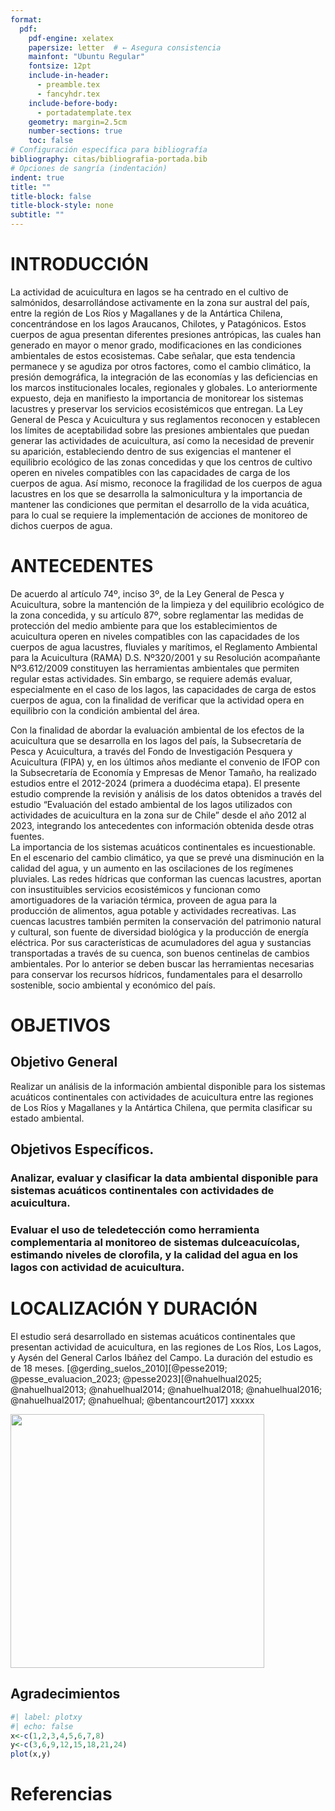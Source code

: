 ```yaml
---
format: 
  pdf:
    pdf-engine: xelatex
    papersize: letter  # ← Asegura consistencia
    mainfont: "Ubuntu Regular"
    fontsize: 12pt
    include-in-header:
      - preamble.tex
      - fancyhdr.tex
    include-before-body:
      - portadatemplate.tex
    geometry: margin=2.5cm
    number-sections: true
    toc: false
# Configuración específica para bibliografía
bibliography: citas/bibliografia-portada.bib
# Opciones de sangría (indentación)
indent: true
title: ""
title-block: false
title-block-style: none
subtitle: ""
---
```


```{=latex}
\begin{flushright}
\includegraphics[width=4cm]{imagenes/logoifop.png}
\end{flushright}
```

```{=latex}
\begin{flushright}
{\fontsize{24}{28}\selectfont\color{cyan} Informe de Avance 1}
\end{flushright}
```

```{=latex}
\begin{flushright}
{\fontsize{16}{20}\selectfont\color{Black} Convenio de Desempeño 2025.\\
Evaluación del estado ambiental de los lagos utilizados para\\
actividades de acuicultura en la zona sur de Chile (XIII Etapa)}
\end{flushright}
```

```{=latex}
\begin{flushright}
{\fontsize{14}{20}\selectfont\color{black} \textbf{Subsecretaría de Economía y EMT / Julio de 2025.}}
\end{flushright}
```

```{=latex}
\begin{flushright}
  {\fontsize{12}{16}\selectfont\color{cyan} Requirente}

  {\fontsize{12}{16}\selectfont\color{black}{Subsecretaría de Economía y EMT\\
  Javiera Constanza Petersen Muga}}
\end{flushright}
```

```{=latex}
\begin{flushright}
  {\fontsize{12}{16}\selectfont\color{cyan} Ejecutor}

  {\fontsize{12}{16}\selectfont\color{black} \textbf{Instituto de Fomento Pesquero, IFOP}}

  {\fontsize{12}{16}\selectfont\color{black}
  Director Ejecutivo\\
  Gonzalo Pereira Puchy\\[0.5cm]
  Jefe División Investigación en Acuicultura\\
  Gastón Vidal Santana\\[0.5cm]
  Jefe Departamento de Medio Ambiente\\
  Alejandra Oyanedel Pérez\\[0.5cm]
  Jefe de Proyecto\\
  Nicole Pesse Lastra
  }
\end{flushright}
```

```{=latex}
\begin{flushright}
  {\fontsize{12}{16}\selectfont\color{cyan} \textbf{Autores}}
  
  {\fontsize{12}{16}\selectfont\color{black}
  Nicole Pesse Lastra\\
  Carolina Rösner Oyarzo\\
  Caludia Perez Saez\\
  Gonzalo Calderon\\
  Rodrigo Vera Sepúlveda
  }
\end{flushright}
```

\newpage{}

```{=latex}
\newpage
\hypersetup{
  colorlinks=true,
  linkcolor=black,
  urlcolor=blue,
  citecolor=black
}
% Título del índice
\renewcommand{\contentsname}{\textcolor{black}{Índice}}

% Estilo del índice - números de página
\renewcommand{\cftsecpagefont}{\color{black}}
\renewcommand{\cftsubsecpagefont}{\color{black}}
\renewcommand{\cftsubsubsecpagefont}{\color{black}}

% Estilo del índice - texto
\renewcommand{\cftsecfont}{\color{black}\bfseries}
\renewcommand{\cftsubsecfont}{\color{red}}
\renewcommand{\cftsubsubsecfont}{\color{black}}

% Ancho del número y color de separación
\renewcommand{\cftsecnumwidth}{3em}
\renewcommand{\cftsecaftersnum}{\color{black}}

\tableofcontents
\newpage
```

```{=latex}
\setmainfont{Open Sans}
\fontsize{12}{16}\selectfont
```

# INTRODUCCIÓN

La actividad de acuicultura en lagos se ha centrado en el cultivo de salmónidos, desarrollándose activamente en la zona sur austral del país, entre la región de Los Ríos y Magallanes y de la Antártica Chilena, concentrándose en los lagos Araucanos, Chilotes, y Patagónicos. Estos cuerpos de agua presentan diferentes presiones antrópicas, las cuales han generado en mayor o menor grado, modificaciones en las condiciones ambientales de estos ecosistemas. Cabe señalar, que esta tendencia permanece y se agudiza por otros factores, como el cambio climático, la presión demográfica, la integración de las economías y las deficiencias en los marcos institucionales locales, regionales y globales. Lo anteriormente expuesto, deja en manifiesto la importancia de monitorear los sistemas lacustres y preservar los servicios ecosistémicos que entregan. La Ley General de Pesca y Acuicultura y sus reglamentos reconocen y establecen los límites de aceptabilidad sobre las presiones ambientales que puedan generar las actividades de acuicultura, así como la necesidad de prevenir su aparición, estableciendo dentro de sus exigencias el mantener el equilibrio ecológico de las zonas concedidas y que los centros de cultivo operen en niveles compatibles con las capacidades de carga de los cuerpos de agua. Así mismo, reconoce la fragilidad de los cuerpos de agua lacustres en los que se desarrolla la salmonicultura y la importancia de mantener las condiciones que permitan el desarrollo de la vida acuática, para lo cual se requiere la implementación de acciones de monitoreo de dichos cuerpos de agua.

# ANTECEDENTES

De acuerdo al artículo 74º, inciso 3º, de la Ley General de Pesca y Acuicultura, sobre la mantención de la limpieza y del equilibrio ecológico de la zona concedida, y su artículo 87º, sobre reglamentar las medidas de protección del medio ambiente para que los establecimientos de acuicultura operen en niveles compatibles con las capacidades de los cuerpos de agua lacustres, fluviales y marítimos, el Reglamento Ambiental para la Acuicultura (RAMA) D.S. Nº320/2001 y su Resolución acompañante Nº3.612/2009 constituyen las herramientas ambientales que permiten regular estas actividades. Sin embargo, se requiere además evaluar, especialmente en el caso de los lagos, las capacidades de carga de estos cuerpos de agua, con la finalidad de verificar que la actividad opera en equilibrio con la condición ambiental del área.

Con la finalidad de abordar la evaluación ambiental de los efectos de la acuicultura que se desarrolla en los lagos del país, la Subsecretaría de Pesca y Acuicultura, a través del Fondo de Investigación Pesquera y Acuicultura (FIPA) y, en los últimos años mediante el convenio de IFOP con la Subsecretaría de Economía y Empresas de Menor Tamaño, ha realizado estudios entre el 2012-2024 (primera a duodécima etapa). El presente estudio comprende la revisión y análisis de los datos obtenidos a través del estudio “Evaluación del estado ambiental de los lagos utilizados con actividades de acuicultura en la zona sur de Chile” desde el año 2012 al 2023, integrando los antecedentes con información obtenida desde otras fuentes.\
La importancia de los sistemas acuáticos continentales es incuestionable. En el escenario del cambio climático, ya que se prevé una disminución en la calidad del agua, y un aumento en las oscilaciones de los regímenes pluviales. Las redes hídricas que conforman las cuencas lacustres, aportan con insustituibles servicios ecosistémicos y funcionan como amortiguadores de la variación térmica, proveen de agua para la producción de alimentos, agua potable y actividades recreativas. Las cuencas lacustres también permiten la conservación del patrimonio natural y cultural, son fuente de diversidad biológica y la producción de energía eléctrica. Por sus características de acumuladores del agua y sustancias transportadas a través de su cuenca, son buenos centinelas de cambios ambientales. Por lo anterior se deben buscar las herramientas necesarias para conservar los recursos hídricos, fundamentales para el desarrollo sostenible, socio ambiental y económico del país.

# OBJETIVOS

## Objetivo General

Realizar un análisis de la información ambiental disponible para los sistemas acuáticos continentales con actividades de acuicultura entre las regiones de Los Ríos y Magallanes y la Antártica Chilena, que permita clasificar su estado ambiental.

## Objetivos Específicos.

### Analizar, evaluar y clasificar la data ambiental disponible para sistemas acuáticos continentales con actividades de acuicultura.

### Evaluar el uso de teledetección como herramienta complementaria al monitoreo de sistemas dulceacuícolas, estimando niveles de clorofila, y la calidad del agua en los lagos con actividad de acuicultura.

# LOCALIZACIÓN Y DURACIÓN

El estudio será desarrollado en sistemas acuáticos continentales que presentan actividad de acuicultura, en las regiones de Los Ríos, Los Lagos, y Aysén del General Carlos Ibáñez del Campo. La duración del estudio es de 18 meses. [@gerding_suelos_2010][@pesse2019; @pesse_evaluacion_2023; @pesse2023][@nahuelhual2025; @nahuelhual2013; @nahuelhual2014; @nahuelhual2018; @nahuelhual2016; @nahuelhual2017; @nahuelhual; @bentancourt2017] xxxxx

![](images/clipboard-892501930.png){width="406"}

## Agradecimientos

```r
#| label: plotxy
#| echo: false
x<-c(1,2,3,4,5,6,7,8)
y<-c(3,6,9,12,15,18,21,24)
plot(x,y)
```

\newpage

# Referencias
